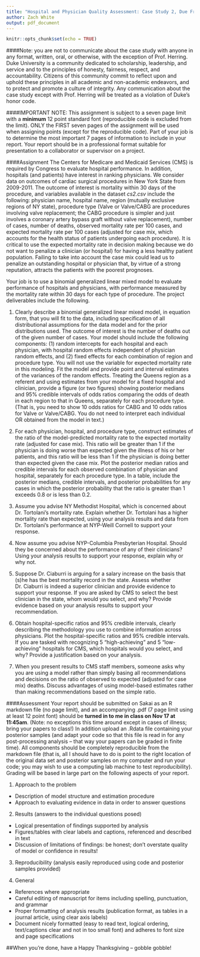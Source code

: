 ```yaml
---
title: "Hospital and Physician Quality Assessment: Case Study 2, Due Friday, November 17 at 11:45am"
author: Zach White
output: pdf_document
---
```


```r
knitr::opts_chunk$set(echo = TRUE)
```

####Note: you are not to communicate about the case study with anyone in any format, written, oral, or otherwise, with the exception of Prof. Herring. Duke University is a community dedicated to scholarship, leadership, and service and to the principles of honesty, fairness, respect, and accountability. Citizens of this community commit to reflect upon and uphold these principles in all academic and non-academic endeavors, and to protect and promote a culture of integrity. Any communication about the case study except with Prof. Herring will be treated as a violation of Duke's honor code.

####IMPORTANT NOTE:
This assignment is subject to a seven page limit with a **minimum** 12 point standard font (reproducible code is excluded from the limit).  ONLY the FIRST seven pages of the assignment will be used when assigning points (except for the reproducible code). Part of your job is to determine the most important 7 pages of information to include in your report. Your report should be in a professional format suitable for presentation to a collaborator or supervisor on a project.

####Assignment
The Centers for Medicare and Medicaid Services (CMS) is required by Congress to evaluate hospital performance.  In addition, hospitals (and patients) have interest in ranking physicians.  We consider data on outcomes of cardiac surgical procedures in New York State from 2009-2011.  The outcome of interest is mortality within 30 days of the procedure, and variables available in the dataset *cs2.csv* include the following: physician name, hospital name, region (mutually exclusive regions of NY state), procedure type (Valve or Valve/CABG are procedures involving valve replacement; the CABG procedure is simpler and just involves a coronary artery bypass graft without valve replacement), number of cases, number of deaths, observed mortality rate per 100 cases, and expected mortality rate per 100 cases (adjusted for case mix, which accounts for the health status of patients undergoing each procedure). It is critical to use the expected mortality rate in decision making because we do not want to penalize a clinician (or hospital) for having a less healthy patient population.  Failing to take into account the case mix could lead us to penalize an outstanding hospital or physician that, by virtue of a strong reputation, attracts the patients with the poorest prognoses.

Your job is to use a binomial generalized linear mixed model to evaluate performance of hospitals and physicians, with performance measured by the mortality rate within 30 days for each type of procedure. The project deliverables include the following.

1. Clearly describe a binomial generalized linear mixed model, in equation form, that you will fit to the data, including specification of all distributional assumptions for the data model and for the prior distributions used. The outcome of interest is the number of deaths out of the given number of cases. Your model should include the following components:  (1) random intercepts for each hospital and each physician, with hospital random effects independent of physician random effects, and (2) fixed effects for each combination of region and procedure type. You will not use the variable for expected mortality rate in this modeling. Fit the model and provide point and interval estimates of the variances of the random effects. Treating the Queens region as a referent and using estimates from your model for a fixed hospital and clinician, provide a figure (or two figures) showing posterior medians and 95\% credible intervals of odds ratios comparing the odds of death in each region to that in Queens, separately for each procedure type. (That is, you need to show 10 odds ratios for CABG and 10 odds ratios for Valve or Valve/CABG. You do not need to interpret each individual OR obtained from the model in text.)

2. For each physician, hospital, and procedure type, construct estimates of the ratio of the model-predicted mortality rate to the expected mortality rate (adjusted for case mix). This ratio will be greater than 1 if the physician is doing worse than expected given the illness of his or her patients, and this ratio will be less than 1 if the physician is doing better than expected given the case mix. Plot the posterior median ratios and credible intervals for each observed combination of physician and hospital, separately for each procedure type. In a table, include the posterior medians, credible intervals, and posterior probabilities for any cases in which the posterior probability that the ratio is greater than 1 exceeds 0.8 or is less than 0.2. 

3. Assume you advise NY Methodist Hospital, which is concerned about Dr. Tortolani's mortality rate.  Explain whether Dr. Tortolani has a higher mortality rate than expected, using your analysis results and data from Dr. Tortolani's performance at NYP-Weill Cornell to support your response.

4. Now assume you advise NYP-Columbia Presbyterian Hospital.  Should they be concerned about the performance of any of their clinicians?  Using your analysis results to support your response, explain why or why not.

5.  Suppose Dr. Ciaburri is arguing for a salary increase on the basis that (s)he has the best mortality record in the state.  Assess whether Dr. Ciaburri is indeed a superior clinician and provide evidence to support your response.  If you are asked by CMS to select the best clinician in the state, whom would you select, and why? Provide evidence based on your analysis results to support your recommendation.

6.  Obtain hospital-specific ratios and 95\% credible intervals, clearly describing the methodology you use to combine information across physicians. Plot the hospital-specific ratios and 95\% credible intervals.  If you are tasked with recognizing 5 "high-achieving" and 5 "low-achieving" hospitals for CMS, which hospitals would you select, and why?  Provide a justification based on your analysis.

7. When you present results to CMS staff members, someone asks why you are using a model rather than simply basing all recommendations and decisions on the ratio of observed to expected (adjusted for case mix) deaths. Discuss advantages of using model-based estimates rather than making recommendations based on the simple ratio.



####Assessment
Your report should be submitted on Sakai as an R markdown file (no page limit), and an accompanying .pdf (7 page limit using at least 12 point font) should be **turned in to me in class on Nov 17 at 11:45am**. (Note: no exceptions this time around except in cases of illness; bring your papers to class!) In addition upload an .Rdata file containing your posterior samples (and adapt your code so that this file is read in for any post-processing analysis -- that way your papers can be graded in finite time).  All components should be completely reproducible from the markdown file (that is, all I should have to do is point to the right location of the original data set and posterior samples on my computer and run your code; you may wish to use a computing lab machine to test reproducibility). Grading will be based in large part on the following aspects of your report.

1. Approach to the problem 
  + Description of model structure and estimation procedure
  + Approach to evaluating evidence in data in order to answer questions

2. Results (answers to the individual questions posed)
  + Logical presentation of findings supported by analysis
  + Figures/tables with clear labels and captions, referenced and described in text 
  + Discussion of limitations of findings: be honest; don't overstate quality of model or confidence in results! 
  
3. Reproducibility (analysis easily reproduced using code and posterior samples provided)

4. General 
  + References where appropriate
  + Careful editing of manuscript for items including spelling, punctuation, and grammar
  + Proper formatting of analysis results (publication format, as tables in a journal article, using clear axis labels)
  + Document nicely formatted (easy to read text, logical ordering, text/captions clear and not in too small font) and adheres to font size and page specifications
  
##When you're done, have a Happy Thanksgiving -- gobble gobble!






